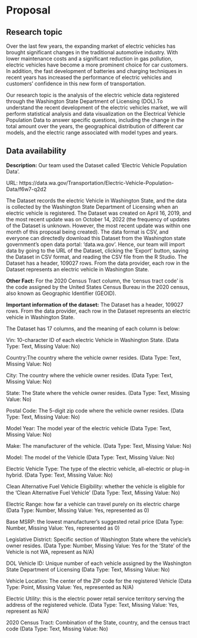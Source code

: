 # Proposal

## Research topic
Over the last few years, the expanding market of electric vehicles has brought significant changes in the traditional automotive industry. With lower maintenance costs and a significant reduction in gas pollution, electric vehicles have become a more prominent choice for car customers. In addition, the fast development of batteries and charging techniques in recent years has increased the performance of electric vehicles and customers’ confidence in this new form of transportation. 

Our research topic is the analysis of the electric vehicle data registered through the Washington State Department of Licensing (DOL).To understand the recent development of the electric vehicles market, we will perform statistical analysis and data visualization on the Electrical Vehicle Population Data to answer specific questions, including the change in the total amount over the years, the geographical distribution of different car models, and the electric range associated with model types and years. 

## Data availability
**Description:**
Our team used the Dataset called 'Electric Vehicle Population Data'.

URL: https://data.wa.gov/Transportation/Electric-Vehicle-Population-Data/f6w7-q2d2

The Dataset records the electric Vehicle in Washington State, and the data is collected by the Washington State Department of Licensing when an electric vehicle is registered. The Dataset was created on April 16, 2019, and the most recent update was on October 14, 2022 (the frequency of updates of the Dataset is unknown. However, the most recent update was within one month of this proposal being created). The data format is CSV, and everyone can directedly download this Dataset from the Washington state government's open data portal: 'data.wa.gov'. Hence, our team will import data by going to the URL of the Dataset, clicking the 'Export' button, saving the Dataset in CSV format, and reading the CSV file from the R Studio. The Dataset has a header, 109027 rows. From the data provider, each row in the Dataset represents an electric vehicle in Washington State. 

**Other Fact:**
For the 2020 Census Tract column, the 'census tract code' is the code assigned by the United States Census Bureau in the 2020 census, also known as Geographic Identifier (GEOID).

**Important information of the dataset:**
The Dataset has a header, 109027 rows. From the data provider, each row in the Dataset represents an electric vehicle in Washington State. 

The Dataset has 17 columns, and the meaning of each column is below:

Vin: 10-character ID of each electric Vehicle in Washington State. (Data Type: Text, Missing Value: No)

Country:The country where the vehicle owner resides. (Data Type: Text, Missing Value: No)

City: The country where the vehicle owner resides. (Data Type: Text, Missing Value: No)

State: The State where the vehicle owner resides. (Data Type: Text, Missing Value: No)

Postal Code: The 5-digit zip code where the vehicle owner resides. (Data Type: Text, Missing Value: No)

Model Year: The model year of the electric vehicle (Data Type: Text, Missing Value: No)

Make: The manufacturer of the vehicle. (Data Type: Text, Missing Value: No)

Model: The model of the Vehicle (Data Type: Text, Missing Value: No)

Electric Vehicle Type: The type of the electric vehicle, all-electric or plug-in hybrid. (Data Type: Text, Missing Value: No)

Clean Alternative Fuel Vehicle Eligibility:  whether the vehicle is eligible for the 'Clean Alternative Fuel Vehicle' (Data Type: Text, Missing Value: No)

Electric Range: how far a vehicle can travel purely on its electric charge (Data Type: Number, Missing Value: Yes, represented as 0)

Base MSRP: the lowest manufacturer's suggested retail price (Data Type: Number, Missing Value: Yes, represented as 0)

Legislative District: Specific section of Washington State where the vehicle's owner resides. (Data Type: Number, Missing Value: Yes for the 'State' of the Vehicle is not WA, represent as N/A)

DOL Vehicle ID: Unique number of each vehicle assigned by the Washington State Department of Licensing (Data Type: Text, Missing Value: No)

Vehicle Location: The center of the ZIP code for the registered Vehicle (Data Type: Point, Missing Value: Yes, represented as N/A)

Electric Utility: this is the electric power retail service territory serving the address of the registered vehicle. (Data Type: Text, Missing Value: Yes, represent as N/A)

2020 Census Tract: Combination of the State, country, and the census tract code (Data Type: Text, Missing Value: No)



